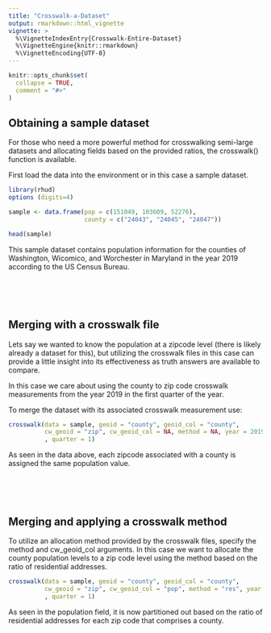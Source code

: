 ```yaml
---
title: "Crosswalk-a-Dataset"
output: rmarkdown::html_vignette
vignette: >
  %\VignetteIndexEntry{Crosswalk-Entire-Dataset}
  %\VignetteEngine{knitr::rmarkdown}
  %\VignetteEncoding{UTF-8}
---
```


```r
knitr::opts_chunk$set(
  collapse = TRUE,
  comment = "#>"
)
```

## Obtaining a sample dataset

For those who need a more powerful method for crosswalking semi-large datasets
and allocating fields based on the provided ratios, the crosswalk() 
function is available.

First load the data into the environment or in this case a sample dataset.

```r
library(rhud)
options (digits=4)

sample <- data.frame(pop = c(151049, 103609, 52276),
                     county = c("24043", "24045", "24047"))

head(sample)
```

This sample dataset contains population information
for the counties of Washington, Wicomico, and Worchester in Maryland in the
year 2019 according to the US Census Bureau.

<br><br><br>

## Merging with a crosswalk file

Lets say we wanted to know the population at a zipcode level (there is likely 
already a dataset for this), but utilizing the crosswalk files in this case can
provide a little insight into its effectiveness as truth answers are available
to compare. 

In this case we care about using the county to zip code crosswalk measurements 
from the year 2019 in the first quarter of the year.

To merge the dataset with its associated crosswalk measurement use:

```r

crosswalk(data = sample, geoid = "county", geoid_col = "county", 
          cw_geoid = "zip", cw_geoid_col = NA, method = NA, year = 2019
          , quarter = 1)

```

As seen in the data above, each zipcode associated with a county is assigned the
same population value.

<br><br><br>

## Merging and applying a crosswalk method

To utilize an allocation method provided by the crosswalk files, specify
the method and cw_geoid_col arguments. In this case we want to allocate
the county population levels to a zip code level using the method
based on the ratio of residential addresses. 

```r

crosswalk(data = sample, geoid = "county", geoid_col = "county", 
          cw_geoid = "zip", cw_geoid_col = "pop", method = "res", year = 2019
          , quarter = 1)
```

As seen in the population field, it is now partitioned out based on
the ratio of residential addresses for each zip code that comprises a county.
